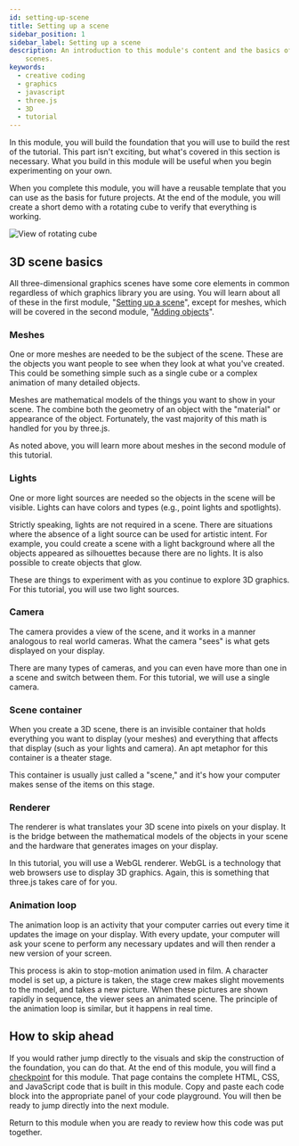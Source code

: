 ```yaml
---
id: setting-up-scene
title: Setting up a scene
sidebar_position: 1
sidebar_label: Setting up a scene
description: An introduction to this module's content and the basics of 3D
    scenes.
keywords:
  - creative coding
  - graphics
  - javascript
  - three.js
  - 3D
  - tutorial
---
```


In this module, you will build the foundation that you will use to build the
rest of the tutorial. This part isn't exciting, but what's covered in this
section is necessary. What you build in this module will be useful when you
begin experimenting on your own.

When you complete this module, you will have a reusable template that you can
use as the basis for future projects. At the end of the module, you will create
a short demo with a rotating cube to verify that everything is working.

![View of rotating cube](../../static/img/asset-required.png "View of rotating cube from end of module")

## 3D scene basics

All three-dimensional graphics scenes have some core elements in common
regardless of which graphics library you are using. You will learn about all of
these in the first module, "[Setting up a scene](./../scene-setup/)", except for
meshes, which will be covered in the second module,
"[Adding objects](./../adding-objects/)".

### Meshes

One or more meshes are needed to be the subject of the scene. These are the
objects you want people to see when they look at what you've created. This could
be something simple such as a single cube or a complex animation of many
detailed objects.

Meshes are mathematical models of the things you want to show in your scene.
The combine both the geometry of an object with the "material" or appearance of
the object. Fortunately, the vast majority of this math is handled for you by
three.js.

As noted above, you will learn more about meshes in the second module of this
tutorial.

### Lights

One or more light sources are needed so the objects in the scene will be
visible. Lights can have colors and types (e.g., point lights and spotlights).

Strictly speaking, lights are not required in a scene. There are situations
where the absence of a light source can be used for artistic intent. For
example, you could create a scene with a light background where all the objects
appeared as silhouettes because there are no lights. It is also possible to
create objects that glow.

These are things to experiment with as you continue to explore 3D graphics. For
this tutorial, you will use two light sources.

### Camera

The camera provides a view of the scene, and it works in a manner analogous to
real world cameras. What the camera "sees" is what gets displayed on your
display.

There are many types of cameras, and you can even have more than one in a scene
and switch between them. For this tutorial, we will use a single camera.

### Scene container

When you create a 3D scene, there is an invisible container that holds
everything you want to display (your meshes) and everything that affects that
display (such as your lights and camera). An apt metaphor for this container is
a theater stage.

This container is usually just called a "scene," and it's how your computer
makes sense of the items on this stage.

### Renderer

The renderer is what translates your 3D scene into pixels on your display. It
is the bridge between the mathematical models of the objects in your scene and
the hardware that generates images on your display.

In this tutorial, you will use a WebGL renderer. WebGL is a technology that
web browsers use to display 3D graphics. Again, this is something that three.js
takes care of for you.

### Animation loop

The animation loop is an activity that your computer carries out every time it
updates the image on your display. With every update, your computer will ask
your scene to perform any necessary updates and will then render a new version
of your screen.

This process is akin to stop-motion animation used in film. A character model is
set up, a picture is taken, the stage crew makes slight movements to the model,
and takes a new picture. When these pictures are shown rapidly in sequence, the
viewer sees an animated scene. The principle of the animation loop is similar,
but it happens in real time.

## How to skip ahead

If you would rather jump directly to the visuals and skip the construction of
the foundation, you can do that. At the end of this module, you will find a
[checkpoint](./checkpoint.md) for this module. That page contains the complete
HTML, CSS, and JavaScript code that is built in this module. Copy and paste each
code block into the appropriate panel of your code playground. You will then be
ready to jump directly into the next module.

Return to this module when you are ready to review how this code was put
together.
